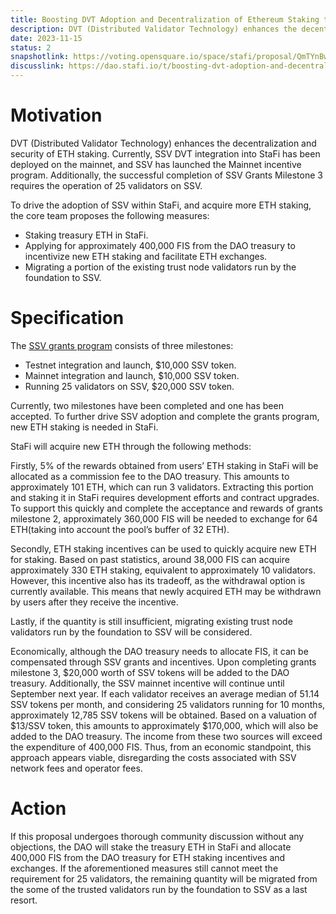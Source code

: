 ```yaml
---
title: Boosting DVT Adoption and Decentralization of Ethereum Staking through Collaborative Co-Incentive Programs with SSV
description: DVT (Distributed Validator Technology) enhances the decentralization and security of ETH staking. Currently, SSV DVT integration into StaFi has been deployed on the mainnet, and SSV has launched the Mainnet incentive program. Additionally, the successful completion of SSV Grants Milestone 3 requires the operation of 25 validators on SSV.
date: 2023-11-15
status: 2
snapshotlink: https://voting.opensquare.io/space/stafi/proposal/QmTYnBwTG6MLRwPg5ntn3tsBi6M2Vp1RvLeix13esE7det
discusslink: https://dao.stafi.io/t/boosting-dvt-adoption-and-decentralization-of-ethereum-staking-through-collaborative-co-incentive-programs-with-ssv/133/1
---
```


# Motivation

DVT (Distributed Validator Technology) enhances the decentralization and security of ETH staking. Currently, SSV DVT integration into StaFi has been deployed on the mainnet, and SSV has launched the Mainnet incentive program. Additionally, the successful completion of SSV Grants Milestone 3 requires the operation of 25 validators on SSV.

To drive the adoption of SSV within StaFi, and acquire more ETH staking, the core team proposes the following measures:

- Staking treasury ETH in StaFi.
- Applying for approximately 400,000 FIS from the DAO treasury to incentivize new ETH staking and facilitate ETH exchanges.
- Migrating a portion of the existing trust node validators run by the foundation to SSV.

# Specification

The [SSV grants program](https://forum.ssv.network/t/incentivized-mainnet-program/1203) consists of three milestones:

- Testnet integration and launch, $10,000 SSV token.
- Mainnet integration and launch, $10,000 SSV token.
- Running 25 validators on SSV, $20,000 SSV token.

Currently, two milestones have been completed and one has been accepted. To further drive SSV adoption and complete the grants program, new ETH staking is needed in StaFi.

StaFi will acquire new ETH through the following methods:

Firstly, 5% of the rewards obtained from users’ ETH staking in StaFi will be allocated as a commission fee to the DAO treasury. This amounts to approximately 101 ETH, which can run 3 validators. Extracting this portion and staking it in StaFi requires development efforts and contract upgrades. To support this quickly and complete the acceptance and rewards of grants milestone 2, approximately 360,000 FIS will be needed to exchange for 64 ETH(taking into account the pool’s buffer of 32 ETH).

Secondly, ETH staking incentives can be used to quickly acquire new ETH for staking. Based on past statistics, around 38,000 FIS can acquire approximately 330 ETH staking, equivalent to approximately 10 validators. However, this incentive also has its tradeoff, as the withdrawal option is currently available. This means that newly acquired ETH may be withdrawn by users after they receive the incentive.

Lastly, if the quantity is still insufficient, migrating existing trust node validators run by the foundation to SSV will be considered.

Economically, although the DAO treasury needs to allocate FIS, it can be compensated through SSV grants and incentives. Upon completing grants milestone 3, $20,000 worth of SSV tokens will be added to the DAO treasury. Additionally, the SSV mainnet incentive will continue until September next year. If each validator receives an average median of 51.14 SSV tokens per month, and considering 25 validators running for 10 months, approximately 12,785 SSV tokens will be obtained. Based on a valuation of $13/SSV token, this amounts to approximately $170,000, which will also be added to the DAO treasury. The income from these two sources will exceed the expenditure of 400,000 FIS. Thus, from an economic standpoint, this approach appears viable, disregarding the costs associated with SSV network fees and operator fees.

# Action

If this proposal undergoes thorough community discussion without any objections, the DAO will stake the treasury ETH in StaFi and allocate 400,000 FIS from the DAO treasury for ETH staking incentives and exchanges. If the aforementioned measures still cannot meet the requirement for 25 validators, the remaining quantity will be migrated from the some of the trusted validators run by the foundation to SSV as a last resort.